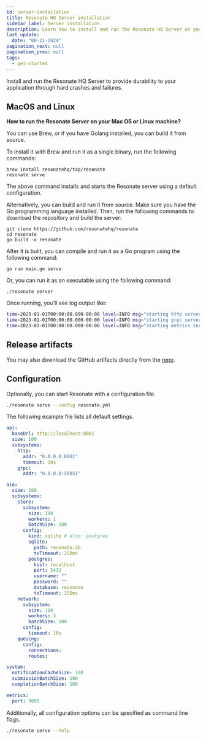 ```yaml
---
id: server-installation
title: Resonate HQ Server installation
sidebar_label: Server installation
description: Learn how to install and run the Resonate HQ Server on your machine.
last_update:
  date: "08-21-2024"
pagination_next: null
pagination_prev: null
tags:
  - get-started
---
```


Install and run the Resonate HQ Server to provide durability to your application through hard crashes and failures.

## MacOS and Linux

**How to run the Resonate Server on your Mac OS or Linux machine?**

You can use Brew, or if you have Golang installed, you can build it from source.

To install it with Brew and run it as a single binary, run the following commands:

```shell
brew install resonatehq/tap/resonate
resonate serve
```

The above command installs and starts the Resonate server using a default configuration.

Alternatively, you can build and run it from source.
Make sure you have the Go programming language installed.
Then, run the following commands to download the repository and build the server:

```
git clone https://github.com/resonatehq/resonate
cd resonate
go build -o resonate
```

After it is built, you can compile and run it as a Go program using the following command:

```
go run main.go serve
```

Or, you can run it as an executable using the following command:

```
./resonate server
```

Once running, you'll see log output like:

```bash
time=2023-01-01T00:00:00.000-00:00 level=INFO msg="starting http server" addr=0.0.0.0:8001
time=2023-01-01T00:00:00.000-00:00 level=INFO msg="starting grpc server" addr=0.0.0.0:50051
time=2023-01-01T00:00:00.000-00:00 level=INFO msg="starting metrics server" addr=:9090
```

## Release artifacts

You may also download the GitHub artifacts directly from the [repo](https://github.com/resonatehq/resonate/releases).

## Configuration

Optionally, you can start Resonate with a configuration file.

```bash
./resonate serve --config resonate.yml
```

The following example file lists all default settings.

```yaml title="resonate.yml"
api:
  baseUrl: http://localhost:8001
  size: 100
  subsystems:
    http:
      addr: "0.0.0.0:8001"
      timeout: 10s
    grpc:
      addr: "0.0.0.0:50051"

aio:
  size: 100
  subsystems:
    store:
      subsystem:
        size: 100
        workers: 1
        batchSize: 100
      config:
        kind: sqlite # also: postgres
        sqlite:
          path: resonate.db
          txTimeout: 250ms
        postgres:
          host: localhost
          port: 5432
          username: ""
          password: ""
          database: resonate
          txTimeout: 250ms
    network:
      subsystem:
        size: 100
        workers: 3
        batchSize: 100
      config:
        timeout: 10s
    queuing:
      config:
        connections:
        routes:

system:
  notificationCacheSize: 100
  submissionBatchSize: 100
  completionBatchSize: 100

metrics:
  port: 9090
```

Additionally, all configuration options can be specified as command line flags.

```bash
./resonate serve --help
```
